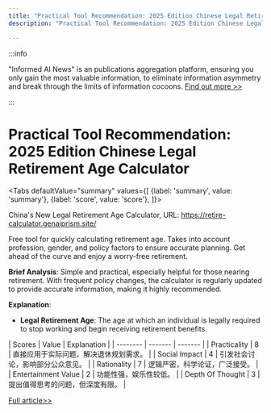 ```yaml
---
title: "Practical Tool Recommendation: 2025 Edition Chinese Legal Retirement Age Calculator"
description: "Practical Tool Recommendation: 2025 Edition Chinese Legal Retirement Age Calculator"

---
```



:::info

"Informed AI News" is an publications aggregation platform, ensuring you only gain the most valuable information, to eliminate information asymmetry and break through the limits of information cocoons.  [Find out more >>](/)

:::

# Practical Tool Recommendation: 2025 Edition Chinese Legal Retirement Age Calculator


<Tabs
	defaultValue="summary"
	values={[
	{label: 'summary', value: 'summary'},
	{label: 'score', value: 'score'},
]}>
<TabItem value="summary">


China's New Legal Retirement Age Calculator, URL: https://retire-calculator.genaiprism.site/

Free tool for quickly calculating retirement age. Takes into account profession, gender, and policy factors to ensure accurate planning. Get ahead of the curve and enjoy a worry-free retirement.

**Brief Analysis**: Simple and practical, especially helpful for those nearing retirement. With frequent policy changes, the calculator is regularly updated to provide accurate information, making it highly recommended.

**Explanation**:
- **Legal Retirement Age**: The age at which an individual is legally required to stop working and begin receiving retirement benefits.
</TabItem>
<TabItem value="score">
	| Scores     | Value   | Explanation |
	| -------- | ------- | ------- |
	| Practicality  | 8    | 直接应用于实际问题，解决退休规划需求。    |
	| Social Impact | 4     | 引发社会讨论，影响部分公众意见。    |
	| Rationality    | 7    | 逻辑严密，科学论证，广泛接受。    |
	| Entertainment Value    | 2    | 功能性强，娱乐性较低。    |
	| Depth Of Thought    | 3    | 提出值得思考的问题，但深度有限。    |
</TabItem>
</Tabs>

[Full article>>](https://github.com/ruanyf/weekly/issues/5217)
